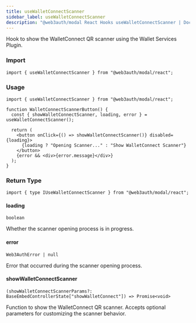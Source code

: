 ```yaml
---
title: useWalletConnectScanner
sidebar_label: useWalletConnectScanner
description: "@web3auth/modal React Hooks useWalletConnectScanner | Documentation - Web3Auth"
---
```


Hook to show the WalletConnect QR scanner using the Wallet Services Plugin.

### Import

```tsx
import { useWalletConnectScanner } from "@web3auth/modal/react";
```

### Usage

```tsx
import { useWalletConnectScanner } from "@web3auth/modal/react";

function WalletConnectScannerButton() {
  const { showWalletConnectScanner, loading, error } = useWalletConnectScanner();

  return (
    <button onClick={() => showWalletConnectScanner()} disabled={loading}>
      {loading ? "Opening Scanner..." : "Show WalletConnect Scanner"}
    </button>
    {error && <div>{error.message}</div>}
  );
}
```

### Return Type

```tsx
import { type IUseWalletConnectScanner } from "@web3auth/modal/react";
```

#### loading

`boolean`

Whether the scanner opening process is in progress.

#### error

`Web3AuthError | null`

Error that occurred during the scanner opening process.

#### showWalletConnectScanner

`(showWalletConnectScannerParams?: BaseEmbedControllerState["showWalletConnect"]) => Promise<void>`

Function to show the WalletConnect QR scanner. Accepts optional parameters for customizing the
scanner behavior.

